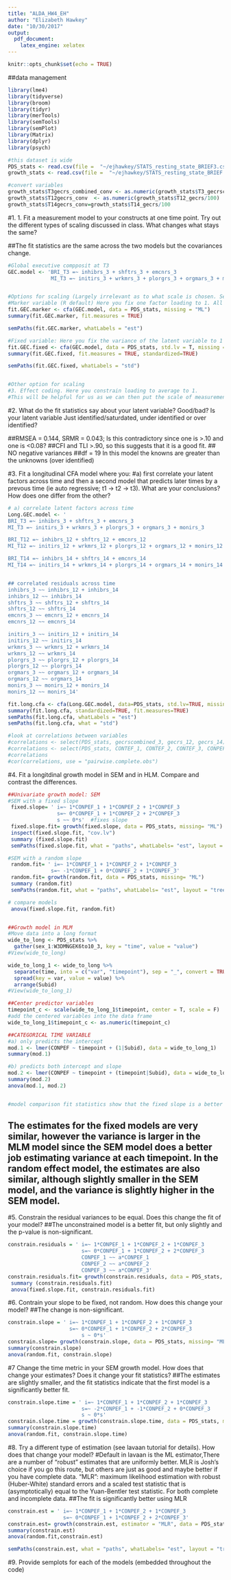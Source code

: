 ```yaml
---
title: "ALDA_HW4_EH"
author: "Elizabeth Hawkey"
date: "10/30/2017"
output: 
  pdf_document: 
    latex_engine: xelatex
---
```



```r
knitr::opts_chunk$set(echo = TRUE)
```


##data management
```r
library(lme4)
library(tidyverse)
library(broom)
library(tidyr)
library(merTools)
library(semTools)
library(semPlot)
library(Matrix)
library(dplyr)
library(psych)

#this dataset is wide
PDS_stats <- read.csv(file =  "~/ejhawkey/STATS_resting_state_BRIEF3.csv")
growth_stats <- read.csv(file =  "~/ejhawkey/STATS_resting_state_BRIEF.csv")

#convert variables
growth_stats$T3gecrs_combined_conv <- as.numeric(growth_stats$T3_gecrscombined/100)
growth_stats$T12gecrs_conv  <- as.numeric(growth_stats$T12_gecrs/100)
growth_stats$T14gecrs_conv=growth_stats$T14_gecrs/100

```

#1. 1. Fit a measurement model to your constructs at one time point. Try out the different types of scaling discussed in class. What changes what stays the same?

##The fit statistics are the same across the two models but the covariances change.
```r

#Global executive compposit at T3
GEC.model <- 'BRI_T3 =~ inhibrs_3 + shftrs_3 + emcnrs_3 
              MI_T3 =~ initirs_3 + wrkmrs_3 + plorgrs_3 + orgmars_3 + monirs_3'


#Options for scaling (Largely irrelevant as to what scale is chosen. Serves to establish a point of reference in interpret other parameters):
#Marker variable (R default) Here you fix one factor loading to 1. All other loadings are relative to this loading.
fit.GEC.marker <- cfa(GEC.model, data = PDS_stats, missing = "ML")
summary(fit.GEC.marker, fit.measures = TRUE) 

semPaths(fit.GEC.marker, whatLabels = "est")

#Fixed variable: Here you fix the variance of the latent variable to 1 (standardized)
fit.GEC.fixed <- cfa(GEC.model, data = PDS_stats, std.lv = T, missing = "ML")
summary(fit.GEC.fixed, fit.measures = TRUE, standardized=TRUE) 

semPaths(fit.GEC.fixed, whatLabels = "std")


#Other option for scaling
#3. Effect coding. Here you constrain loading to average to 1. 
#This will be helpful for us as we can then put the scale of measurement into our original metric. #For longitudinal models this is helpful in terms of how to interpret the amount of change.
```

#2. What do the fit statistics say about your latent variable? Good/bad? Is your latent variable Just identified/saturdated, under identified or over identified?

##RMSEA = 0.144, SRMR = 0.043; Is this contradictory since one is >.10 and one is <0.08?
##CFI and TLI >.90, so this suggests that it is a good fit. 
## NO negative variances
##df = 19 In this model the knowns are greater than the unknowns (over identified)


#3. Fit a longitudinal CFA model where you:
#a) first correlate your latent factors across time and then a second model that predicts later times by a prevous time (ie auto regressive; t1 -> t2 -> t3). What are your conclusions? How does one differ from the other?

```r
# a) correlate latent factors across time
Long.GEC.model <- '
BRI_T3 =~ inhibrs_3 + shftrs_3 + emcnrs_3 
MI_T3 =~ initirs_3 + wrkmrs_3 + plorgrs_3 + orgmars_3 + monirs_3

BRI_T12 =~ inhibrs_12 + shftrs_12 + emcnrs_12 
MI_T12 =~ initirs_12 + wrkmrs_12 + plorgrs_12 + orgmars_12 + monirs_12

BRI_T14 =~ inhibrs_14 + shftrs_14 + emcnrs_14 
MI_T14 =~ initirs_14 + wrkmrs_14 + plorgrs_14 + orgmars_14 + monirs_14


## correlated residuals across time
inhibrs_3 ~~ inhibrs_12 + inhibrs_14
inhibrs_12 ~~ inhibrs_14
shftrs_3 ~~ shftrs_12 + shftrs_14
shftrs_12 ~~ shftrs_14
emcnrs_3 ~~ emcnrs_12 + emcnrs_14
emcnrs_12 ~~ emcnrs_14

initirs_3 ~~ initirs_12 + initirs_14
initirs_12 ~~ initirs_14
wrkmrs_3 ~~ wrkmrs_12 + wrkmrs_14
wrkmrs_12 ~~ wrkmrs_14
plorgrs_3 ~~ plorgrs_12 + plorgrs_14
plorgrs_12 ~~ plorgrs_14
orgmars_3 ~~ orgmars_12 + orgmars_14
orgmars_12 ~~ orgmars_14
monirs_3 ~~ monirs_12 + monirs_14
monirs_12 ~~ monirs_14'

fit.long.cfa <- cfa(Long.GEC.model, data=PDS_stats, std.lv=TRUE, missing = "ML")
summary(fit.long.cfa, standardized=TRUE, fit.measures=TRUE)
semPaths(fit.long.cfa, whatLabels = "est")
semPaths(fit.long.cfa, what = "std")

```

```r
#look at correlations between variables
#correlations <- select(PDS_stats, gecrscombined_3, gecrs_12, gecrs_14)
#correlations <- select(PDS_stats, CONTEF_1, CONTEF_2, CONTEF_3, CONPEF_1, CONPEF_2, CONPEF_3)
#correlations
#cor(correlations, use = "pairwise.complete.obs")

```

#4. Fit a longitdinal growth model in SEM and in HLM. Compare and contrast the differences.

```r
##Univariate growth model: SEM
#SEM with a fixed slope
 fixed.slope= ' i=~ 1*CONPEF_1 + 1*CONPEF_2 + 1*CONPEF_3
                s=~ 0*CONPEF_1 + 1*CONPEF_2 + 2*CONPEF_3
                s ~~ 0*s'  #fixes slope
 fixed.slope.fit= growth(fixed.slope, data = PDS_stats, missing= "ML")
 inspect(fixed.slope.fit, "cov.lv")
 summary (fixed.slope.fit)
 semPaths(fixed.slope.fit, what = "paths", whatLabels= "est", layout = "tree")

#SEM with a random slope
 random.fit= ' i=~ 1*CONPEF_1 + 1*CONPEF_2 + 1*CONPEF_3
              s=~ -1*CONPEF_1 + 0*CONPEF_2 + 1*CONPEF_3'
 random.fit= growth(random.fit, data = PDS_stats, missing= "ML")
 summary (random.fit)
 semPaths(random.fit, what = "paths", whatLabels= "est", layout = "tree")

# compare models 
 anova(fixed.slope.fit, random.fit)


##Growth model in MLM
#Move data into a long format
wide_to_long <- PDS_stats %>%
  gather(sex_1:W3DMNGEK6to10_3, key = "time", value = "value") 
#View(wide_to_long)

wide_to_long_1 <- wide_to_long %>%
  separate(time, into = c("var", "timepoint"), sep = "_", convert = TRUE) %>%
  spread(key = var, value = value) %>%
  arrange(Subid) 
#View(wide_to_long_1)

##Center predictor variables
timepoint_c <- scale(wide_to_long_1$timepoint, center = T, scale = F)
#add the centered variables into the data frame
wide_to_long_1$timepoint_c <- as.numeric(timepoint_c)

##CATEGORICAL TIME VARIABLE
#a) only predicts the intercept
mod.1 <- lmer(CONPEF ~ timepoint + (1|Subid), data = wide_to_long_1)
summary(mod.1)

#b) predicts both intercept and slope 
mod.2 <- lmer(CONPEF ~ timepoint + (timepoint|Subid), data = wide_to_long_1)
summary(mod.2)
anova(mod.1, mod.2)


#model comparison fit statistics show that the fixed slope is a better fit, indicating that individuals are not changing much over time
```
## The estimates for the fixed models are very similar, however the variance is larger in the MLM model since the SEM model does a better job estimating variance at each timepoint. In the random effect model, the estimates are also similar, although slightly smaller in the SEM model, and the variance is slightly higher in the SEM model.



#5. Constrain the residual variances to be equal. Does this change the fit of your model?
##The unconstrained model is a better fit, but only slightly and the p-value is non-significant. 
```r
constrain.residuals = ' i=~ 1*CONPEF_1 + 1*CONPEF_2 + 1*CONPEF_3
                        s=~ 0*CONPEF_1 + 1*CONPEF_2 + 2*CONPEF_3
                        CONPEF_1 ~~ a*CONPEF_1
                        CONPEF_2 ~~ a*CONPEF_2
                        CONPEF_3 ~~ a*CONPEF_3'
constrain.residuals.fit= growth(constrain.residuals, data = PDS_stats, missing= "ML")
 summary (constrain.residuals.fit)
 anova(fixed.slope.fit, constrain.residuals.fit)
```

#6. Contrain your slope to be fixed, not random. How does this change your model?
##The change is non-significant.
```r
constrain.slope = ' i=~ 1*CONPEF_1 + 1*CONPEF_2 + 1*CONPEF_3
                    s=~ 0*CONPEF_1 + 1*CONPEF_2 + 2*CONPEF_3
                        s ~ 0*s'
constrain.slope= growth(constrain.slope, data = PDS_stats, missing= "ML")
summary(constrain.slope)
anova(random.fit, constrain.slope)
```

#7 Change the time metric in your SEM growth model. How does that change your estimates? Does it change your fit statistics?
##The estimates are slightly smaller, and the fit statistics indicate that the first model is a significantly better fit.
```r
constrain.slope.time = ' i=~ 1*CONPEF_1 + 1*CONPEF_2 + 1*CONPEF_3
                        s=~ -2*CONPEF_1 + -1*CONPEF_2 + 0*CONPEF_3
                        s ~ 0*s'
constrain.slope.time = growth(constrain.slope.time, data = PDS_stats, missing= "ML")
summary(constrain.slope.time)
anova(random.fit, constrain.slope.time)
```

#8. Try a different type of estimation (see lavaan tutorial for details). How does that change your model? #Default in lavaan is the ML estimator,There are a number of “robust” estimates that are uniformly better. MLR is Josh's choice if you go this route, but others are just as good and maybe better if you have complete data. "MLR": maximum likelihood estimation with robust (Huber-White) standard errors and a scaled test statistic that is (asymptotically) equal to the Yuan-Bentler test statistic. For both complete and incomplete data.
##The fit is significantly better using MLR
```r
constrain.est = ' i=~ 1*CONPEF_1 + 1*CONPEF_2 + 1*CONPEF_3
                  s=~ 0*CONPEF_1 + 1*CONPEF_2 + 2*CONPEF_3'
constrain.est= growth(constrain.est, estimator = "MLR", data = PDS_stats)
summary(constrain.est)
anova(random.fit,constrain.est)

semPaths(constrain.est, what = "paths", whatLabels= "est", layout = "tree")
```


#9. Provide semplots for each of the models (embedded throughout the code)
